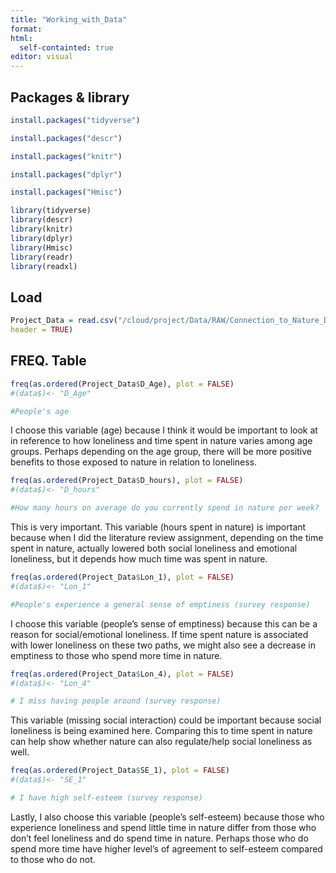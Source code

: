 ```yaml
---
title: "Working_with_Data"
format: 
html:
  self-containted: true
editor: visual
---
```


## Packages & library

```r
install.packages("tidyverse")
```

```r
install.packages("descr")
```

```r
install.packages("knitr")
```

```r
install.packages("dplyr")
```

```r
install.packages("Hmisc")
```

```r
library(tidyverse)
library(descr)
library(knitr)
library(dplyr)
library(Hmisc)
library(readr)
library(readxl)
```

## Load

```r
Project_Data = read.csv("/cloud/project/Data/RAW/Connection_to_Nature_Data.csv",
header = TRUE)
```

## FREQ. Table

```r
freq(as.ordered(Project_Data$D_Age), plot = FALSE)
#(data$)<- "D_Age"

#People's age
```

I choose this variable (age) because I think it would be important to look at in reference to how loneliness and time spent in nature varies among age groups. Perhaps depending on the age group, there will be more positive benefits to those exposed to nature in relation to loneliness.

```r
freq(as.ordered(Project_Data$D_hours), plot = FALSE)
#(data$)<- "D_hours"

#How many hours on average do you currently spend in nature per week? 
```

This is very important. This variable (hours spent in nature) is important because when I did the literature review assignment, depending on the time spent in nature, actually lowered both social loneliness and emotional loneliness, but it depends how much time was spent in nature.

```r
freq(as.ordered(Project_Data$Lon_1), plot = FALSE)
#(data$)<- "Lon_1"

#People's experience a general sense of emptiness (survey response)
```

I choose this variable (people's sense of emptiness) because this can be a reason for social/emotional loneliness. If time spent nature is associated with lower loneliness on these two paths, we might also see a decrease in emptiness to those who spend more time in nature.

```r
freq(as.ordered(Project_Data$Lon_4), plot = FALSE)
#(data$)<- "Lon_4"

# I miss having people around (survey response)
```

This variable (missing social interaction) could be important because social loneliness is being examined here. Comparing this to time spent in nature can help show whether nature can also regulate/help social loneliness as well.

```r
freq(as.ordered(Project_Data$SE_1), plot = FALSE)
#(data$)<- "SE_1"

# I have high self-esteem (survey response)
```

Lastly, I also choose this variable (people's self-esteem) because those who experience loneliness and spend little time in nature differ from those who don't feel loneliness and do spend time in nature. Perhaps those who do spend more time have higher level's of agreement to self-esteem compared to those who do not.
